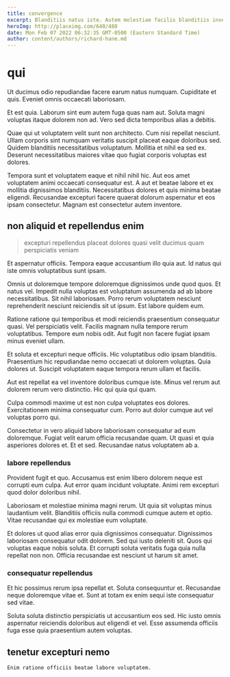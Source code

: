 ```yaml
---
title: convergence
excerpt: Blanditiis natus iste. Autem molestiae facilis blanditiis inventore placeat fugiat sapiente. Nihil non eos beatae. Aliquam aut officia sit.
heroImg: http://placeimg.com/640/480
date: Mon Feb 07 2022 06:32:35 GMT-0500 (Eastern Standard Time)
author: content/authors/richard-hane.md
---
```

# qui

Ut ducimus odio repudiandae facere earum natus numquam. Cupiditate et quis. Eveniet omnis occaecati laboriosam.
  
Et est quia. Laborum sint eum autem fuga quas nam aut. Soluta magni voluptas itaque dolorem non ad. Vero sed dicta temporibus alias a debitis.
  
Quae qui ut voluptatem velit sunt non architecto. Cum nisi repellat nesciunt. Ullam corporis sint numquam veritatis suscipit placeat eaque doloribus sed. Quidem blanditiis necessitatibus voluptatum. Mollitia et nihil ea sed ex. Deserunt necessitatibus maiores vitae quo fugiat corporis voluptas est dolores.
  
Tempora sunt et voluptatem eaque et nihil nihil hic. Aut eos amet voluptatem animi occaecati consequatur est. A aut et beatae labore et ex mollitia dignissimos blanditiis. Necessitatibus dolores et quis minima beatae eligendi. Recusandae excepturi facere quaerat dolorum aspernatur et eos ipsam consectetur. Magnam est consectetur autem inventore.

## non aliquid et repellendus enim

> excepturi repellendus placeat dolores quasi velit ducimus quam perspiciatis veniam

Et aspernatur officiis. Tempora eaque accusantium illo quia aut. Id natus qui iste omnis voluptatibus sunt ipsam.
  
Omnis ut doloremque tempore doloremque dignissimos unde quod quos. Et natus vel. Impedit nulla voluptas est voluptatum assumenda ad ab labore necessitatibus. Sit nihil laboriosam. Porro rerum voluptatem nesciunt reprehenderit nesciunt reiciendis sit ut ipsum. Est labore quidem eum.
  
Ratione ratione qui temporibus et modi reiciendis praesentium consequatur quasi. Vel perspiciatis velit. Facilis magnam nulla tempore rerum voluptatibus. Tempore eum nobis odit. Aut fugit non facere fugiat ipsam minus eveniet ullam.
  
Et soluta et excepturi neque officiis. Hic voluptatibus odio ipsam blanditiis. Praesentium hic repudiandae nemo occaecati ut dolorem voluptas. Quia dolores ut. Suscipit voluptatem eaque tempora rerum ullam et facilis.
  
Aut est repellat ea vel inventore doloribus cumque iste. Minus vel rerum aut dolorem rerum vero distinctio. Hic qui quia qui quam.
  
Culpa commodi maxime ut est non culpa voluptates eos dolores. Exercitationem minima consequatur cum. Porro aut dolor cumque aut vel voluptas porro qui.
  
Consectetur in vero aliquid labore laboriosam consequatur ad eum doloremque. Fugiat velit earum officia recusandae quam. Ut quasi et quia asperiores dolores et. Et et sed. Recusandae natus voluptatem ab a.

### labore repellendus

Provident fugit et quo. Accusamus est enim libero dolorem neque est corrupti eum culpa. Aut error quam incidunt voluptate. Animi rem excepturi quod dolor doloribus nihil.
  
Laboriosam et molestiae minima magni rerum. Ut quia sit voluptas minus laudantium velit. Blanditiis officiis nulla commodi cumque autem et optio. Vitae recusandae qui ex molestiae eum voluptate.
  
Et dolores ut quod alias error quia dignissimos consequatur. Dignissimos laboriosam consequatur odit dolorem. Sed qui iusto deleniti sit. Quos qui voluptas eaque nobis soluta. Et corrupti soluta veritatis fuga quia nulla repellat non non. Officia recusandae est nesciunt ut harum sit amet.

### consequatur repellendus

Et hic possimus rerum ipsa repellat et. Soluta consequuntur et. Recusandae neque doloremque vitae et. Sunt at totam ex enim sequi iste consequatur sed vitae.
  
Soluta soluta distinctio perspiciatis ut accusantium eos sed. Hic iusto omnis aspernatur reiciendis doloribus aut eligendi et vel. Esse assumenda officiis fuga esse quia praesentium autem voluptas.

## tenetur excepturi nemo

```text
Enim ratione officiis beatae labore voluptatem.
```

